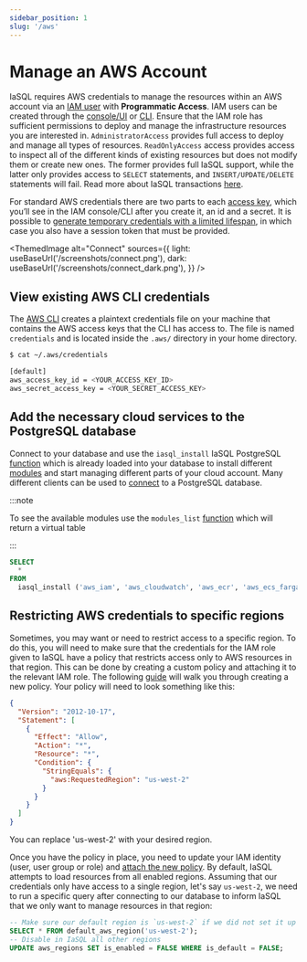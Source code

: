 ```yaml
---
sidebar_position: 1
slug: '/aws'
---
```


# Manage an AWS Account

IaSQL requires AWS credentials to manage the resources within an AWS account via an [IAM user](https://docs.aws.amazon.com/IAM/latest/UserGuide/id_users.html) with **Programmatic Access**. IAM users can be created through the [console/UI](https://docs.aws.amazon.com/IAM/latest/UserGuide/id_users_create.html#id_users_create_console) or [CLI](https://docs.aws.amazon.com/IAM/latest/UserGuide/id_users_create.html#id_users_create_cliwpsapi). Ensure that the IAM role has sufficient permissions to deploy and manage the infrastructure resources you are interested in. `AdministratorAccess` provides full access to deploy and manage all types of resources. `ReadOnlyAccess` access provides access to inspect all of the different kinds of existing resources but does not modify them or create new ones. The former provides full IaSQL support, while the latter only provides access to `SELECT` statements, and `INSERT/UPDATE/DELETE` statements will fail. Read more about IaSQL transactions [here](../concepts/transaction.md).

For standard AWS credentials there are two parts to each [access key](https://docs.aws.amazon.com/general/latest/gr/aws-sec-cred-types.html#access-keys-and-secret-access-keys), which you’ll see in the IAM console/CLI after you create it, an id and a secret. It is possible to [generate temporary credentials with a limited lifespan](https://docs.aws.amazon.com/IAM/latest/UserGuide/id_credentials_temp_request.html), in which case you also have a session token that must be provided.


<ThemedImage
  alt="Connect"
  sources={{
    light: useBaseUrl('/screenshots/connect.png'),
    dark: useBaseUrl('/screenshots/connect_dark.png'),
  }}
/>


## View existing AWS CLI credentials

The [AWS CLI](https://docs.aws.amazon.com/cli/latest/userguide/getting-started-install.html) creates a plaintext credentials file on your machine that contains the AWS access keys that the CLI has access to. The file is named `credentials` and is located inside the `.aws/` directory in your home directory.

```bash
$ cat ~/.aws/credentials

[default]
aws_access_key_id = <YOUR_ACCESS_KEY_ID>
aws_secret_access_key = <YOUR_SECRET_ACCESS_KEY>
```

## Add the necessary cloud services to the PostgreSQL database

Connect to your database and use the `iasql_install` IaSQL PostgreSQL [function](../modules/builtin/iasql_functions.md) which is already loaded into your database to install different [modules](../concepts/module.md) and start managing different parts of your cloud account. Many different clients can be used to [connect](../how-to/connect.mdx) to a PostgreSQL database.

:::note

To see the available modules use the `modules_list` [function](../modules/builtin/iasql_functions.md) which will return a virtual table

:::

```sql
SELECT
  *
FROM
  iasql_install ('aws_iam', 'aws_cloudwatch', 'aws_ecr', 'aws_ecs_fargate', 'aws_elb', 'aws_security_group', 'aws_vpc');
```

## Restricting AWS credentials to specific regions

Sometimes, you may want or need to restrict access to a specific region. To do this, you will need to make sure that the credentials for the IAM role given to IaSQL have a policy that restricts access only to AWS resources in that region. This can be done by creating a custom policy and attaching it to the relevant IAM role. The following [guide](https://docs.aws.amazon.com/IAM/latest/UserGuide/access_policies_create.html) will walk you through creating a new policy. Your policy will need to look something like this:

```json
{
  "Version": "2012-10-17",
  "Statement": [
    {
      "Effect": "Allow",
      "Action": "*",
      "Resource": "*",
      "Condition": {
        "StringEquals": {
          "aws:RequestedRegion": "us-west-2"
        }
      }
    }
  ]
}
```

You can replace 'us-west-2' with your desired region.

Once you have the policy in place, you need to update your IAM identity (user, user group or role) and [attach the new policy](https://docs.aws.amazon.com/IAM/latest/UserGuide/access_policies_manage-attach-detach.html). By default, IaSQL attempts to load resources from all enabled regions. Assuming that our credentials only have access to a single region, let's say `us-west-2`, we need to run a specific query after connecting to our database to inform IaSQL that we only want to manage resources in that region:

```sql
-- Make sure our default region is `us-west-2` if we did not set it up correctly while connecting
SELECT * FROM default_aws_region('us-west-2');
-- Disable in IaSQL all other regions
UPDATE aws_regions SET is_enabled = FALSE WHERE is_default = FALSE;
```
